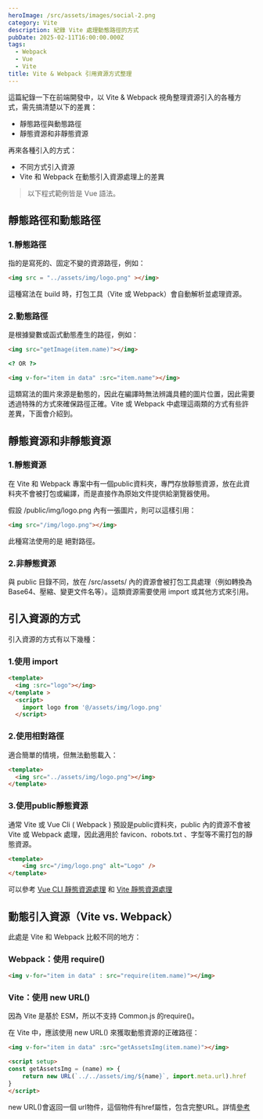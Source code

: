 ```yaml
---
heroImage: /src/assets/images/social-2.png
category: Vite
description: 紀錄 Vite 處理動態路徑的方式
pubDate: 2025-02-11T16:00:00.000Z
tags:
  - Webpack
  - Vue
  - Vite
title: Vite & Webpack 引用資源方式整理
---
```


這篇紀錄一下在前端開發中，以 Vite & Webpack 視角整理資源引入的各種方式，需先搞清楚以下的差異：

- 靜態路徑與動態路徑
- 靜態資源和非靜態資源

再來各種引入的方式：

- 不同方式引入資源
- Vite 和 Webpack 在動態引入資源處理上的差異

> 以下程式範例皆是 Vue 語法。

## 靜態路徑和動態路徑

### 1.靜態路徑

指的是寫死的、固定不變的資源路徑，例如：

```html
<img src = "../assets/img/logo.png" ></img>
```

這種寫法在 build 時，打包工具（Vite 或 Webpack）會自動解析並處理資源。

### 2.動態路徑

是根據變數或函式動態產生的路徑，例如：

```html
<img src="getImage(item.name)"></img>

<? OR ?>

<img v-for="item in data" :src="item.name"></img>
```

這類寫法的圖片來源是動態的，因此在編譯時無法辨識具體的圖片位置，因此需要透過特殊的方式來確保路徑正確。Vite 或 Webpack 中處理這兩類的方式有些許差異，下面會介紹到。

## 靜態資源和非靜態資源

### 1.靜態資源

在 Vite 和 Webpack 專案中有一個public資料夾，專門存放靜態資源，放在此資料夾不會被打包或編譯，而是直接作為原始文件提供給瀏覽器使用。

假設 /public/img/logo.png 內有一張圖片，則可以這樣引用：

```html
<img src="/img/logo.png"></img>
```

此種寫法使用的是 絕對路徑。

### 2.非靜態資源

與 public 目錄不同，放在 /src/assets/ 內的資源會被打包工具處理（例如轉換為 Base64、壓縮、變更文件名等）。這類資源需要使用 import 或其他方式來引用。

## 引入資源的方式

引入資源的方式有以下幾種：

### 1.使用 import

```html
<template>
  <img :src="logo"></img>
</template >
  <script>
    import logo from '@/assets/img/logo.png'
  </script>
```

### 2.使用相對路徑

適合簡單的情境，但無法動態載入：

```html
<template>
  <img src="../assets/img/logo.png"></img>
</template>
```

### 3.使用public靜態資源

通常 Vite 或 Vue Cli ( Webpack ) 預設是public資料夾，public 內的資源不會被 Vite 或 Webpack 處理，因此適用於 favicon、robots.txt 、字型等不需打包的靜態資源。

```html
<template>
	<img src="/img/logo.png" alt="Logo" />
</template>
```

可以參考 [Vue CLI 靜態資源處理](https://cli.vuejs.org/zh/guide/html-and-static-assets.html#%E5%A4%84%E7%90%86%E9%9D%99%E6%80%81%E8%B5%84%E6%BA%90) 和 [Vite 靜態資源處理](https://cn.vite.dev/guide/assets.html#static-asset-handling)

## 動態引入資源（Vite vs. Webpack）

此處是 Vite 和 Webpack 比較不同的地方：

### Webpack：使用 require()

```html
<img v-for="item in data" : src="require(item.name)"></img>
```

### Vite：使用 new URL()

因為 Vite 是基於 ESM，所以不支持 Common.js 的require()。

在 Vite 中，應該使用 new URL() 來獲取動態資源的正確路徑：

```html
<img v-for="item in data" :src="getAssetsImg(item.name)"></img>

<script setup>
const getAssetsImg = (name) => {
	return new URL(`../../assets/img/${name}`, import.meta.url).href
}
</script>
```

new URL()會返回一個 url物件，這個物件有href屬性，包含完整URL。詳情[參考](https://cn.vite.dev/guide/assets#new-url-url-import-meta-url)
